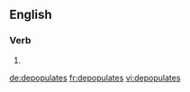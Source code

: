 
==English==

===Verb===
{{head|en}}

# {{en-third-person singular of|depopulate}}

[[de:depopulates]]
[[fr:depopulates]]
[[vi:depopulates]]